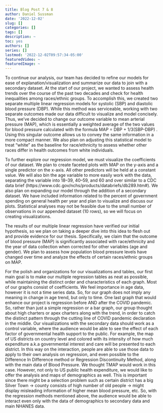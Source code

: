 ```yaml
---
title: Blog Post 7 & 8
author: Daniel Sussman
date: '2022-12-02'
slug: []
categories: []
tags: []
description: ~
toc: yes
authors: []
series: []
lastmod: '2022-12-02T09:57:34-05:00'
featuredVideo: ~
featuredImage: ~
---
```



To continue our analysis, our team has decided to refine our models for ease of explanation/visualization and summarize our data to join with a secondary dataset. At the start of our project, we wanted to assess health trends over the course of the past two decades and check for health inequalities among races/ethnic groups. To accomplish this, we created two separate multiple linear regression models for systolic (SBP) and diastolic blood pressure (DBP). While this method was serviceable, working with two separate outcomes made our data difficult to visualize and model concisely. Thus, we’ve decided to change our outcome variable to mean arterial pressure (MAP), which is essentially a weighted average of the two values for blood pressure calculated with the formula MAP = DBP + 1/3(SBP-DBP) . Using this singular outcome allows us to convey the same information in a more compact manner. We also plan on adjusting this statistical model to treat “white” as the baseline for race/ethnicity to assess whether other races differ in health outcomes from white individuals.\n

To further explore our regression model, we must visualize the coefficients of our dataset. We plan to create faceted plots with MAP on the y-axis and a single predictor on the x-axis. All other predictors will be held at a constant value. We will also bin the age variable to more easily work with the data, separating the variable into 18–39, 40–59, and 60 and over similar to a CDC data brief (https://www.cdc.gov/nchs/products/databriefs/db289.htm#). We also plan on expanding our model through the addition of a secondary dataset. We have included information related to the percent of government spending on general health per year and plan to visualize and discuss our plots. Statistical analyses may not be feasible due to the small number of observations in our appended dataset (10 rows), so we will focus on creating visualizations. \n

The results of our multiple linear regression have verified our initial hypothesis, so we plan on taking a deeper dive into this idea to flesh out and provide evidence for our thesis. Specifically, we claim that the outcome of blood pressure (MAP) is significantly associated with race/ethnicity and the year of data collection when corrected for other variables (age and gender). We plan to assess how population blood pressure levels have changed over time and analyze the effects of certain races/ethnic groups on MAP. \n

For the polish and organizations for our visualizations and tables, our first main goal is to make our multiple regression tables as neat as possible, while maintaining the distinct order and characteristics of each graph. Most of our graphs consist of coefficients. \n
We feel importance in age data, however it is not a time series data. So, for our graph does not imply any meaning in change in age trend, but only to time. \n
One last graph that would enhance our project is regression before AND after the COVID pandemic. So, rather than just a simple regression or a bar graph, our group thought about high charters or apex charters along with the trend, in order to catch the distinct pattern through the cutting line of COVID pandemic declaration in the middle. \n
Our visualizations with the secondary data should work as a control variable, where the audience would be able to see the effect of each factor of governmental health support to the public. For example, the map of US districts on country level and colored with its intensity of how much expenditure a.k.a governmental interest and care will be presented to each district. In this way on the interaction, people are able to use those data to apply to their own analysis on regression, and even possible to the Difference In Difference method or Regression Discontinuity Method, along with the main data of Blood Pressure. We thought TMAP would work in this case. However, not only to US public health expenditure, we would like to offer the analysis and maps of demographics as well. This is important since there might be a selection problem such as certain district has a big Silver Town -> county consists of high number of old people -> might display misleading information of higher mean blood pressure, etc. So, with the regression methods mentioned above, the audience would be able to interact even only with the data of demographics to secondary data and main NHANES data. \n  

